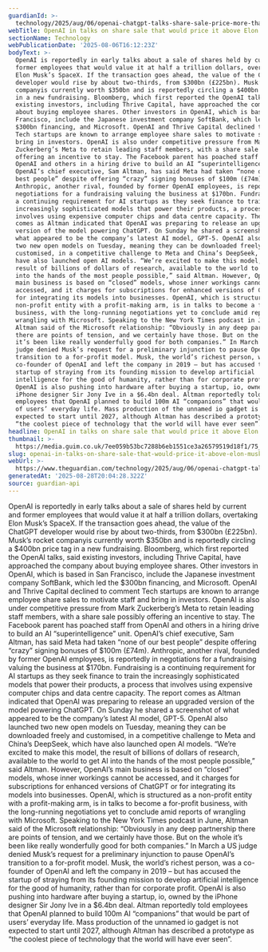 ```yaml
---
guardianId: >-
  technology/2025/aug/06/openai-chatgpt-talks-share-sale-price-more-than-musk-spacex
webTitle: OpenAI in talks on share sale that would price it above Elon Musk’s SpaceX
sectionName: Technology
webPublicationDate: '2025-08-06T16:12:23Z'
bodyText: >-
  OpenAI is reportedly in early talks about a sale of shares held by current and
  former employees that would value it at half a trillion dollars, overtaking
  Elon Musk’s SpaceX. If the transaction goes ahead, the value of the ChatGPT
  developer would rise by about two-thirds, from $300bn (£225bn). Musk’s rocket
  companyis currently worth $350bn and is reportedly circling a $400bn price tag
  in a new fundraising. Bloomberg, which first reported the OpenAI talks, said
  existing investors, including Thrive Capital, have approached the company
  about buying employee shares. Other investors in OpenAI, which is based in San
  Francisco, include the Japanese investment company SoftBank, which led the
  $300bn financing, and Microsoft. OpenAI and Thrive Capital declined to comment
  Tech startups are known to arrange employee share sales to motivate staff and
  bring in investors. OpenAI is also under competitive pressure from Mark
  Zuckerberg’s Meta to retain leading staff members, with a share sale possibly
  offering an incentive to stay. The Facebook parent has poached staff from
  OpenAI and others in a hiring drive to build an AI “superintelligence” unit.
  OpenAI’s chief executive, Sam Altman, has said Meta had taken “none of our
  best people” despite offering “crazy” signing bonuses of $100m (£74m).
  Anthropic, another rival, founded by former OpenAI employees, is reportedly in
  negotiations for a fundraising valuing the business at $170bn. Fundraising is
  a continuing requirement for AI startups as they seek finance to train the
  increasingly sophisticated models that power their products, a process that
  involves using expensive computer chips and data centre capacity. The report
  comes as Altman indicated that OpenAI was preparing to release an upgraded
  version of the model powering ChatGPT. On Sunday he shared a screenshot of
  what appeared to be the company’s latest AI model, GPT-5. OpenAI also launched
  two new open models on Tuesday, meaning they can be downloaded freely and
  customised, in a competitive challenge to Meta and China’s DeepSeek, which
  have also launched open AI models. “We’re excited to make this model, the
  result of billions of dollars of research, available to the world to get AI
  into the hands of the most people possible,” said Altman. However, OpenAI’s
  main business is based on “closed” models, whose inner workings cannot be
  accessed, and it charges for subscriptions for enhanced versions of ChatGPT or
  for integrating its models into businesses. OpenAI, which is structured as a
  non-profit entity with a profit-making arm, is in talks to become a for-profit
  business, with the long-running negotiations yet to conclude amid reports of
  wrangling with Microsoft. Speaking to the New York Times podcast in June,
  Altman said of the Microsoft relationship: “Obviously in any deep partnership
  there are points of tension, and we certainly have those. But on the whole
  it’s been like really wonderfully good for both companies.” In March a US
  judge denied Musk’s request for a preliminary injunction to pause OpenAI’s
  transition to a for-profit model. Musk, the world’s richest person, was a
  co-founder of OpenAI and left the company in 2019 – but has accused the
  startup of straying from its founding mission to develop artificial
  intelligence for the good of humanity, rather than for corporate profit.
  OpenAI is also pushing into hardware after buying a startup, io, owned by the
  iPhone designer Sir Jony Ive in a $6.4bn deal. Altman reportedly told
  employees that OpenAI planned to build 100m AI “companions” that would be part
  of users’ everyday life. Mass production of the unnamed io gadget is not
  expected to start until 2027, although Altman has described a prototype as
  “the coolest piece of technology that the world will have ever seen”.
headline: OpenAI in talks on share sale that would price it above Elon Musk’s SpaceX
thumbnail: >-
  https://media.guim.co.uk/7ee059b53bc7288b6eb1551ce3a26579519d18f1/75_0_2758_2206/500.jpg
slug: openai-in-talks-on-share-sale-that-would-price-it-above-elon-musks-spacex
webUrl: >-
  https://www.theguardian.com/technology/2025/aug/06/openai-chatgpt-talks-share-sale-price-more-than-musk-spacex
generatedAt: '2025-08-28T20:04:28.322Z'
source: guardian-api
---
```

OpenAI is reportedly in early talks about a sale of shares held by current and former employees that would value it at half a trillion dollars, overtaking Elon Musk’s SpaceX. If the transaction goes ahead, the value of the ChatGPT developer would rise by about two-thirds, from $300bn (£225bn). Musk’s rocket companyis currently worth $350bn and is reportedly circling a $400bn price tag in a new fundraising. Bloomberg, which first reported the OpenAI talks, said existing investors, including Thrive Capital, have approached the company about buying employee shares. Other investors in OpenAI, which is based in San Francisco, include the Japanese investment company SoftBank, which led the $300bn financing, and Microsoft. OpenAI and Thrive Capital declined to comment Tech startups are known to arrange employee share sales to motivate staff and bring in investors. OpenAI is also under competitive pressure from Mark Zuckerberg’s Meta to retain leading staff members, with a share sale possibly offering an incentive to stay. The Facebook parent has poached staff from OpenAI and others in a hiring drive to build an AI “superintelligence” unit. OpenAI’s chief executive, Sam Altman, has said Meta had taken “none of our best people” despite offering “crazy” signing bonuses of $100m (£74m). Anthropic, another rival, founded by former OpenAI employees, is reportedly in negotiations for a fundraising valuing the business at $170bn. Fundraising is a continuing requirement for AI startups as they seek finance to train the increasingly sophisticated models that power their products, a process that involves using expensive computer chips and data centre capacity. The report comes as Altman indicated that OpenAI was preparing to release an upgraded version of the model powering ChatGPT. On Sunday he shared a screenshot of what appeared to be the company’s latest AI model, GPT-5. OpenAI also launched two new open models on Tuesday, meaning they can be downloaded freely and customised, in a competitive challenge to Meta and China’s DeepSeek, which have also launched open AI models. “We’re excited to make this model, the result of billions of dollars of research, available to the world to get AI into the hands of the most people possible,” said Altman. However, OpenAI’s main business is based on “closed” models, whose inner workings cannot be accessed, and it charges for subscriptions for enhanced versions of ChatGPT or for integrating its models into businesses. OpenAI, which is structured as a non-profit entity with a profit-making arm, is in talks to become a for-profit business, with the long-running negotiations yet to conclude amid reports of wrangling with Microsoft. Speaking to the New York Times podcast in June, Altman said of the Microsoft relationship: “Obviously in any deep partnership there are points of tension, and we certainly have those. But on the whole it’s been like really wonderfully good for both companies.” In March a US judge denied Musk’s request for a preliminary injunction to pause OpenAI’s transition to a for-profit model. Musk, the world’s richest person, was a co-founder of OpenAI and left the company in 2019 – but has accused the startup of straying from its founding mission to develop artificial intelligence for the good of humanity, rather than for corporate profit. OpenAI is also pushing into hardware after buying a startup, io, owned by the iPhone designer Sir Jony Ive in a $6.4bn deal. Altman reportedly told employees that OpenAI planned to build 100m AI “companions” that would be part of users’ everyday life. Mass production of the unnamed io gadget is not expected to start until 2027, although Altman has described a prototype as “the coolest piece of technology that the world will have ever seen”.
